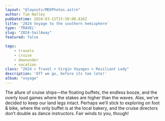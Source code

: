 ```yaml
---
layout: "@layouts/MDXPhotos.astro"
author: Tim Halley
pubDatetime: 2024-03-12T15:30:00.816Z
title: '2024 Voyage to the southern hemisphere'
type: 'TRAVEL'
slug: "2024-SailAway"
featured: false

tags:
    - travels
    - cruise
    - downunder
    - vacation
class: "2024 > Travel > Virgin Voyages > Resiliant Lady"
description: 'Off we go, before its too late!'
album: "voyage"
---
```


The allure of cruise ships—the floating buffets, the endless booze, and the overly loud games where the stakes are higher than the waves. Alas, we’ve decided to keep our land legs intact. Perhaps we’ll stick to exploring on foot & bike, where the only buffet is at the local bakery, and the cruise directors don’t double as dance instructors. Fair winds to you, though!